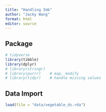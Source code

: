 ```yaml
---
title: "Handling Imb"
author: "Jacky Wang"
format: html
editor: source
---
```


## Package

```r

# tidyverse
library(tibble)
library(dplyr)
# library(stringr)
# library(purrr)    # map, modify
# library(tidyr)    # handle missing values

```



## Data Import

```r
load(file = "data/vegetable_ds.rda")
```



